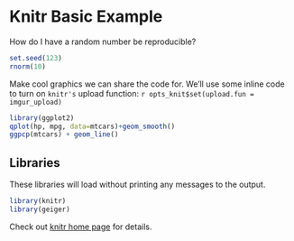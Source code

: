 

Knitr Basic Example
===================

How do I have a random number be reproducible?

``` r
set.seed(123)
rnorm(10)
````


Make cool graphics we can share the code for.  We'll use some inline code to turn on `knitr's` upload function: `r opts_knit$set(upload.fun = imgur_upload) `


``` r
library(ggplot2)
qplot(hp, mpg, data=mtcars)+geom_smooth()
ggpcp(mtcars) + geom_line()
````



## Libraries

These libraries will load without printing any messages to the output. 

``` r
library(knitr)
library(geiger)
````

Check out [knitr home page](https://knitr.github.com) for details. 
